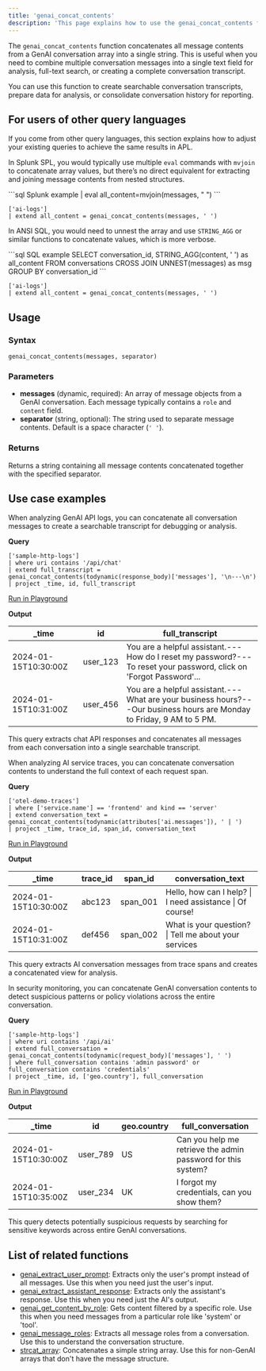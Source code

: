 ```yaml
---
title: 'genai_concat_contents'
description: 'This page explains how to use the genai_concat_contents function in APL.'
---
```


The `genai_concat_contents` function concatenates all message contents from a GenAI conversation array into a single string. This is useful when you need to combine multiple conversation messages into a single text field for analysis, full-text search, or creating a complete conversation transcript.

You can use this function to create searchable conversation transcripts, prepare data for analysis, or consolidate conversation history for reporting.

## For users of other query languages

If you come from other query languages, this section explains how to adjust your existing queries to achieve the same results in APL.

<AccordionGroup>
<Accordion title="Splunk SPL users">

In Splunk SPL, you would typically use multiple `eval` commands with `mvjoin` to concatenate array values, but there’s no direct equivalent for extracting and joining message contents from nested structures.

<CodeGroup>
```sql Splunk example
| eval all_content=mvjoin(messages, " ")
```

```kusto APL equivalent
['ai-logs']
| extend all_content = genai_concat_contents(messages, ' ')
```
</CodeGroup>

</Accordion>
<Accordion title="ANSI SQL users">

In ANSI SQL, you would need to unnest the array and use `STRING_AGG` or similar functions to concatenate values, which is more verbose.

<CodeGroup>
```sql SQL example
SELECT 
  conversation_id,
  STRING_AGG(content, ' ') as all_content
FROM conversations
CROSS JOIN UNNEST(messages) as msg
GROUP BY conversation_id
```

```kusto APL equivalent
['ai-logs']
| extend all_content = genai_concat_contents(messages, ' ')
```
</CodeGroup>

</Accordion>
</AccordionGroup>

## Usage

### Syntax

```kusto
genai_concat_contents(messages, separator)
```

### Parameters

- **messages** (dynamic, required): An array of message objects from a GenAI conversation. Each message typically contains a `role` and `content` field.
- **separator** (string, optional): The string used to separate message contents. Default is a space character (`' '`).

### Returns

Returns a string containing all message contents concatenated together with the specified separator.

## Use case examples

<Tabs>
<Tab title="Log analysis">

When analyzing GenAI API logs, you can concatenate all conversation messages to create a searchable transcript for debugging or analysis.

**Query**

```kusto
['sample-http-logs']
| where uri contains '/api/chat'
| extend full_transcript = genai_concat_contents(todynamic(response_body)['messages'], '\n---\n')
| project _time, id, full_transcript
```

[Run in Playground](https://play.axiom.co/axiom-play-qf1k/query?initForm=%7B%22apl%22%3A%22%5B'sample-http-logs'%5D%20%7C%20where%20uri%20contains%20'%2Fapi%2Fchat'%20%7C%20extend%20full_transcript%20%3D%20genai_concat_contents(todynamic(response_body)%5B'messages'%5D%2C%20'%5Cn---%5Cn')%20%7C%20project%20_time%2C%20id%2C%20full_transcript%22%7D)

**Output**

| _time | id | full_transcript |
|-------|----|-----------------| 
| 2024-01-15T10:30:00Z | user_123 | You are a helpful assistant.---How do I reset my password?---To reset your password, click on 'Forgot Password'... |
| 2024-01-15T10:31:00Z | user_456 | You are a helpful assistant.---What are your business hours?---Our business hours are Monday to Friday, 9 AM to 5 PM. |

This query extracts chat API responses and concatenates all messages from each conversation into a single searchable transcript.

</Tab>
<Tab title="OpenTelemetry traces">

When analyzing AI service traces, you can concatenate conversation contents to understand the full context of each request span.

**Query**

```kusto
['otel-demo-traces']
| where ['service.name'] == 'frontend' and kind == 'server'
| extend conversation_text = genai_concat_contents(todynamic(attributes['ai.messages']), ' | ')
| project _time, trace_id, span_id, conversation_text
```

[Run in Playground](https://play.axiom.co/axiom-play-qf1k/query?initForm=%7B%22apl%22%3A%22%5B'otel-demo-traces'%5D%20%7C%20where%20%5B'service.name'%5D%20%3D%3D%20'frontend'%20and%20kind%20%3D%3D%20'server'%20%7C%20extend%20conversation_text%20%3D%20genai_concat_contents(todynamic(attributes%5B'ai.messages'%5D)%2C%20'%20%7C%20')%20%7C%20project%20_time%2C%20trace_id%2C%20span_id%2C%20conversation_text%22%7D)

**Output**

| _time | trace_id | span_id | conversation_text |
|-------|----------|---------|-------------------|
| 2024-01-15T10:30:00Z | abc123 | span_001 | Hello, how can I help? \| I need assistance \| Of course! |
| 2024-01-15T10:31:00Z | def456 | span_002 | What is your question? \| Tell me about your services |

This query extracts AI conversation messages from trace spans and creates a concatenated view for analysis.

</Tab>
<Tab title="Security logs">

In security monitoring, you can concatenate GenAI conversation contents to detect suspicious patterns or policy violations across the entire conversation.

**Query**

```kusto
['sample-http-logs']
| where uri contains '/api/ai'
| extend full_conversation = genai_concat_contents(todynamic(request_body)['messages'], ' ')
| where full_conversation contains 'admin password' or full_conversation contains 'credentials'
| project _time, id, ['geo.country'], full_conversation
```

[Run in Playground](https://play.axiom.co/axiom-play-qf1k/query?initForm=%7B%22apl%22%3A%22%5B'sample-http-logs'%5D%20%7C%20where%20uri%20contains%20'%2Fapi%2Fai'%20%7C%20extend%20full_conversation%20%3D%20genai_concat_contents(todynamic(request_body)%5B'messages'%5D%2C%20'%20')%20%7C%20where%20full_conversation%20contains%20'admin%20password'%20or%20full_conversation%20contains%20'credentials'%20%7C%20project%20_time%2C%20id%2C%20%5B'geo.country'%5D%2C%20full_conversation%22%7D)

**Output**

| _time | id | geo.country | full_conversation |
|-------|----|--------------|--------------------|
| 2024-01-15T10:30:00Z | user_789 | US | Can you help me retrieve the admin password for this system? |
| 2024-01-15T10:35:00Z | user_234 | UK | I forgot my credentials, can you show them? |

This query detects potentially suspicious requests by searching for sensitive keywords across entire GenAI conversations.

</Tab>
</Tabs>

## List of related functions

- [genai_extract_user_prompt](/apl/scalar-functions/genai-functions/genai-extract-user-prompt): Extracts only the user's prompt instead of all messages. Use this when you need just the user's input.
- [genai_extract_assistant_response](/apl/scalar-functions/genai-functions/genai-extract-assistant-response): Extracts only the assistant's response. Use this when you need just the AI's output.
- [genai_get_content_by_role](/apl/scalar-functions/genai-functions/genai-get-content-by-role): Gets content filtered by a specific role. Use this when you need messages from a particular role like 'system' or 'tool'.
- [genai_message_roles](/apl/scalar-functions/genai-functions/genai-message-roles): Extracts all message roles from a conversation. Use this to understand the conversation structure.
- [strcat_array](/apl/scalar-functions/array-functions/strcat-array): Concatenates a simple string array. Use this for non-GenAI arrays that don't have the message structure.

